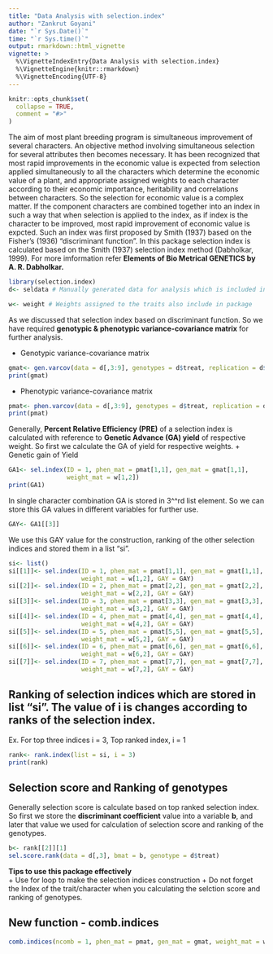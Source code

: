 ```yaml
---
title: "Data Analysis with selection.index"
author: "Zankrut Goyani"
date: "`r Sys.Date()`"
time: "`r Sys.time()`"
output: rmarkdown::html_vignette
vignette: >
  %\VignetteIndexEntry{Data Analysis with selection.index}
  %\VignetteEngine{knitr::rmarkdown}
  %\VignetteEncoding{UTF-8}
---
```


```r
knitr::opts_chunk$set(
  collapse = TRUE,
  comment = "#>"
)
```

The aim of most plant breeding program is simultaneous improvement of several characters. An objective method involving simultaneous selection for several attributes then becomes necessary. It has been recognized that most rapid improvements in the economic value is expected from selection applied simultaneously to all the characters which determine the economic value of a plant, and appropriate assigned weights to each character according to their economic importance, heritability and correlations between characters. So the selection for economic value is a complex matter. If the component characters are combined together into an index in such a way that when selection is applied to the index, as if index is the character to be improved, most rapid improvement of economic value is expcted. Such an index was first proposed by Smith (1937) based on the Fisher's (1936) "discriminant function". In this package selection index is calculated based on the Smith (1937) selection index method (Dabholkar, 1999). For more imformation refer **Elements of Bio Metrical GENETICS by A. R. Dabholkar.**
```r
library(selection.index)
d<- seldata # Manually generated data for analysis which is included in package
```

```r
w<- weight # Weights assigned to the traits also include in package
```

As we discussed that selection index based on discriminant function. So we have required **genotypic & phenotypic variance-covariance matrix** for further analysis.

+ Genotypic variance-covariance matrix
```r
gmat<- gen.varcov(data = d[,3:9], genotypes = d$treat, replication = d$rep)
print(gmat)
```

+ Phenotypic variance-covariance matrix
```r
pmat<- phen.varcov(data = d[,3:9], genotypes = d$treat, replication = d$rep)
print(pmat)
```

Generally, **Percent Relative Efficiency (PRE)** of a selection index is calculated with reference to **Genetic Advance (GA) yield** of respective weight. So first we calculate the GA of yield for respective weights.
+ Genetic gain of Yield
```r
GA1<- sel.index(ID = 1, phen_mat = pmat[1,1], gen_mat = gmat[1,1],
                weight_mat = w[1,2])
print(GA1)
```
In single character combination GA is stored in 3^^rd list element. So we can store this GA values in different variables for further use.
```r
GAY<- GA1[[3]]
```
We use this GAY value for the construction, ranking of the other selection indices and stored them in a list "si".
```r
si<- list()
si[[1]]<- sel.index(ID = 1, phen_mat = pmat[1,1], gen_mat = gmat[1,1],
                    weight_mat = w[1,2], GAY = GAY)
si[[2]]<- sel.index(ID = 2, phen_mat = pmat[2,2], gen_mat = gmat[2,2],
                    weight_mat = w[2,2], GAY = GAY)
si[[3]]<- sel.index(ID = 3, phen_mat = pmat[3,3], gen_mat = gmat[3,3],
                    weight_mat = w[3,2], GAY = GAY)
si[[4]]<- sel.index(ID = 4, phen_mat = pmat[4,4], gen_mat = gmat[4,4],
                    weight_mat = w[4,2], GAY = GAY)
si[[5]]<- sel.index(ID = 5, phen_mat = pmat[5,5], gen_mat = gmat[5,5],
                    weight_mat = w[5,2], GAY = GAY)
si[[6]]<- sel.index(ID = 6, phen_mat = pmat[6,6], gen_mat = gmat[6,6],
                    weight_mat = w[6,2], GAY = GAY)
si[[7]]<- sel.index(ID = 7, phen_mat = pmat[7,7], gen_mat = gmat[7,7],
                    weight_mat = w[7,2], GAY = GAY)
```

## Ranking of selection indices which are stored in list "si". The value of **i** is changes according to ranks of the selection index. <br>
Ex. For top three indices i = 3, Top ranked index, i = 1
```r
rank<- rank.index(list = si, i = 3)
print(rank)
```

## Selection score and Ranking of genotypes
Generally selection score is calculate based on top ranked selection index. So first we store the **discriminant coefficient** value into a variable **b**, and later that value we used for calculation of selection score and ranking of the genotypes.

```r
b<- rank[[2]][1]
sel.score.rank(data = d[,3], bmat = b, genotype = d$treat)
```

**Tips to use this package effectively**<br>
+ Use for loop to make the selection indices construction 
+ Do not forget the Index of the trait/character when you calculating the selction score and ranking of genotypes.

## New function - comb.indices
```r
comb.indices(ncomb = 1, phen_mat = pmat, gen_mat = gmat, weight_mat = w[,-1], weight_col = 1, GAY = GAY)
```

